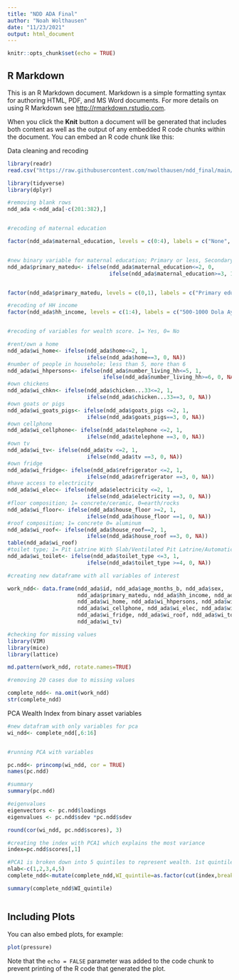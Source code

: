 ```yaml
---
title: "NDD ADA Final"
author: "Noah Wolthausen"
date: "11/23/2021"
output: html_document
---
```


```r
knitr::opts_chunk$set(echo = TRUE)
```

## R Markdown

This is an R Markdown document. Markdown is a simple formatting syntax for authoring HTML, PDF, and MS Word documents. For more details on using R Markdown see <http://rmarkdown.rstudio.com>.

When you click the **Knit** button a document will be generated that includes both content as well as the output of any embedded R code chunks within the document. You can embed an R code chunk like this:

Data cleaning and recoding
```r
library(readr)
read.csv("https://raw.githubusercontent.com/nwolthausen/ndd_final/main/ndd_ada.csv")

library(tidyverse)
library(dplyr)

#removing blank rows
ndd_ada <-ndd_ada[-c(201:382),]


#recoding of maternal education

factor(ndd_ada$maternal_education, levels = c(0:4), labels = c("None", "Primary", "Secondary", "Vocational", "University"))


#new binary variable for maternal education; Primary or less, Secondary or more
ndd_ada$primary_matedu<- ifelse(ndd_ada$maternal_education<=2, 0,
                                ifelse(ndd_ada$maternal_education>=3, 1, NA))


factor(ndd_ada$primary_matedu, levels = c(0,1), labels = c("Primary education or less", "Secondary education or above"))

#recoding of HH income
factor(ndd_ada$hh_income, levels = c(1:4), labels = c("500-1000 Dola Ayisien", "1001-1500 Dola Ayisien", "1501-2000 Dola Ayisien", "2001+ Dola Ayisien"))


#recoding of variables for wealth score. 1= Yes, 0= No

#rent/own a home 
ndd_ada$wi_home<- ifelse(ndd_ada$home<=2, 1, 
                         ifelse(ndd_ada$home==3, 0, NA))
#number of people in househole; less than 5, more than 6 
ndd_ada$wi_hhpersons<- ifelse(ndd_ada$number_living_hh<=5, 1,
                              ifelse(ndd_ada$number_living_hh>=6, 0, NA))
#own chickens
ndd_ada$wi_chkn<- ifelse(ndd_ada$chicken...33<=2, 1,
                         ifelse(ndd_ada$chicken...33==3, 0, NA))
#own goats or pigs
ndd_ada$wi_goats_pigs<- ifelse(ndd_ada$goats_pigs <=2, 1,
                         ifelse(ndd_ada$goats_pigs==3, 0, NA))
#own cellphone
ndd_ada$wi_cellphone<- ifelse(ndd_ada$telephone <=2, 1,
                         ifelse(ndd_ada$telephone ==3, 0, NA))
#own tv
ndd_ada$wi_tv<- ifelse(ndd_ada$tv <=2, 1,
                         ifelse(ndd_ada$tv ==3, 0, NA))
#own fridge
ndd_ada$wi_fridge<- ifelse(ndd_ada$refrigerator <=2, 1,
                         ifelse(ndd_ada$refrigerator ==3, 0, NA))
#have access to electricity
ndd_ada$wi_elec<- ifelse(ndd_ada$electricity <=2, 1,
                         ifelse(ndd_ada$electricity ==3, 0, NA))
#floor composition; 1= concrete/ceramic, 0=earth/rocks
ndd_ada$wi_floor<- ifelse(ndd_ada$house_floor >=2, 1,
                         ifelse(ndd_ada$house_floor ==1, 0, NA))
#roof composition; 1= concrete 0= aluminum
ndd_ada$wi_roof<- ifelse(ndd_ada$house_roof==2, 1,
                         ifelse(ndd_ada$house_roof ==3, 0, NA))
table(ndd_ada$wi_roof)
#toilet type; 1= Pit Latrine With Slab/Ventilated Pit Latrine/Automatic Toilet 0= Pit Latrine Without Slab/Open Holes/Composting Toilet/Bucket Toilet/Hanging Toilet/Bush/GroundRiver/Stream
ndd_ada$wi_toilet<- ifelse(ndd_ada$toilet_type <=3, 1,
                         ifelse(ndd_ada$toilet_type >=4, 0, NA))


```


```r
#creating new dataframe with all variables of interest

work_ndd<- data.frame(ndd_ada$id, ndd_ada$age_months_b, ndd_ada$sex,
                      ndd_ada$primary_matedu, ndd_ada$hh_income, ndd_ada$diarrhea_any_type_b, 
                      ndd_ada$wi_home, ndd_ada$wi_hhpersons, ndd_ada$wi_chkn, 
                      ndd_ada$wi_cellphone, ndd_ada$wi_elec, ndd_ada$wi_floor, 
                      ndd_ada$wi_fridge, ndd_ada$wi_roof, ndd_ada$wi_toilet, 
                      ndd_ada$wi_tv)

#checking for missing values
library(VIM) 
library(mice) 
library(lattice)

md.pattern(work_ndd, rotate.names=TRUE)

#removing 20 cases due to missing values 

complete_ndd<- na.omit(work_ndd)
str(complete_ndd)
```

PCA Wealth Index from binary asset variables
```r
#new datafram with only variables for pca
wi_ndd<- complete_ndd[,6:16]


#running PCA with variables

pc.ndd<- princomp(wi_ndd, cor = TRUE)
names(pc.ndd)

#summary
summary(pc.ndd)

#eigenvalues
eigenvectors <- pc.ndd$loadings
eigenvalues <- pc.ndd$sdev *pc.ndd$sdev

round(cor(wi_ndd, pc.ndd$scores), 3)

#creating the index with PCA1 which explains the most variance
index=pc.ndd$scores[,1]

#PCA1 is broken down into 5 quintiles to represent wealth. 1st quintile represents the least wealthy 20% and 5th quintile is the most wealthy 20%.
nlab<-c(1,2,3,4,5)
complete_ndd<-mutate(complete_ndd,WI_quintile=as.factor(cut(index,breaks=5,labels=nlab)))

summary(complete_ndd$WI_quintile)

```


```r















```

## Including Plots

You can also embed plots, for example:

```r
plot(pressure)
```

Note that the `echo = FALSE` parameter was added to the code chunk to prevent printing of the R code that generated the plot.
